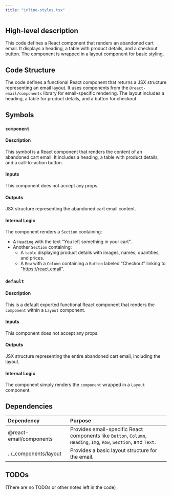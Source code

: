 ```yaml
---
title: "inline-styles.tsx"
---
```


## High-level description
This code defines a React component that renders an abandoned cart email. It displays a heading, a table with product details, and a checkout button. The component is wrapped in a layout component for basic styling.

## Code Structure
The code defines a functional React component that returns a JSX structure representing an email layout. It uses components from the `@react-email/components` library for email-specific rendering. The layout includes a heading, a table for product details, and a button for checkout.

## Symbols
### `component`
#### Description
This symbol is a React component that renders the content of an abandoned cart email. It includes a heading, a table with product details, and a call-to-action button.

#### Inputs
This component does not accept any props.

#### Outputs
JSX structure representing the abandoned cart email content.

#### Internal Logic
The component renders a `Section` containing:
- A `Heading` with the text "You left something in your cart".
- Another `Section` containing:
    - A `table` displaying product details with images, names, quantities, and prices.
    - A `Row` with a `Column` containing a `Button` labeled "Checkout" linking to "https://react.email".

### `default`
#### Description
This is a default exported functional React component that renders the `component` within a `Layout` component.

#### Inputs
This component does not accept any props.

#### Outputs
JSX structure representing the entire abandoned cart email, including the layout.

#### Internal Logic
The component simply renders the `component` wrapped in a `Layout` component.

## Dependencies
| Dependency | Purpose |
|:-----------|:--------|
| @react-email/components | Provides email-specific React components like `Button`, `Column`, `Heading`, `Img`, `Row`, `Section`, and `Text`. |
| ../_components/layout | Provides a basic layout structure for the email. |

## TODOs
(There are no TODOs or other notes left in the code)
